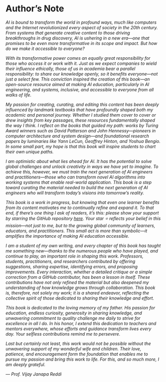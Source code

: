 # Author's Note {.unnumbered}

<style>
.italic-section {
  font-style: italic;
}
</style>

<div class="italic-section">

AI is bound to transform the world in profound ways, much like computers and the Internet revolutionized every aspect of society in the 20th century. From systems that generate creative content to those driving breakthroughs in drug discovery, AI is ushering in a new era—one that promises to be even more transformative in its scope and impact. But how do we make it accessible to everyone?

With its transformative power comes an equally great responsibility for those who access it or work with it. Just as we expect companies to wield their influence ethically, those of us in academia bear a parallel responsibility: to share our knowledge openly, so it benefits everyone—not just a select few. This conviction inspired the creation of this book—an open-source resource aimed at making AI education, particularly in AI engineering, and systems, inclusive, and accessible to everyone from all walks of life.

My passion for creating, curating, and editing this content has been deeply influenced by landmark textbooks that have profoundly shaped both my academic and personal journey. Whether I studied them cover to cover or drew insights from key passages, these resources fundamentally shaped the way I think. I reflect on the books that guided my path: works by Turing Award winners such as David Patterson and John Hennessy—pioneers in computer architecture and system design—and foundational research papers by luminaries like Yann LeCun, Geoffrey Hinton, and Yoshua Bengio. In some small part, my hope is that this book will inspire students to chart their own unique paths.

I am optimistic about what lies ahead for AI. It has the potential to solve global challenges and unlock creativity in ways we have yet to imagine. To achieve this, however, we must train the next generation of AI engineers and practitioners—those who can transform novel AI algorithms into working systems that enable real-world application. This book is a step toward curating the material needed to build the next generation of AI engineers who will transform today's visions into tomorrow's reality.

This book is a work in progress, but knowing that even one learner benefits from its content motivates me to continually refine and expand it. To that end, if there's one thing I ask of readers, it's this: please show your support by starring the GitHub repository [here](https://github.com/harvard-edge/cs249r_book). Your star ⭐ reflects your belief in this mission—not just to me, but to the growing global community of learners, educators, and practitioners. This small act is more than symbolic—it amplifies the importance of making AI education accessible.

I am a student of my own writing, and every chapter of this book has taught me something new—thanks to the numerous people who have played, and continue to play, an important role in shaping this work. Professors, students, practitioners, and researchers contributed by offering suggestions, sharing expertise, identifying errors, and proposing improvements. Every interaction, whether a detailed critique or a simple correction from a GitHub contributor, has been a lesson in itself. These contributions have not only refined the material but also deepened my understanding of how knowledge grows through collaboration. This book is, therefore, not solely my work; it is a shared endeavor, reflecting the collective spirit of those dedicated to sharing their knowledge and effort.

This book is dedicated to the loving memory of my father. His passion for education, endless curiosity, generosity in sharing knowledge, and unwavering commitment to quality challenge me daily to strive for excellence in all I do. In his honor, I extend this dedication to teachers and mentors everywhere, whose efforts and guidance transform lives every day. Your selfless contributions remind me to persevere.

Last but certainly not least, this work would not be possible without the unwavering support of my wonderful wife and children. Their love, patience, and encouragement form the foundation that enables me to pursue my passion and bring this work to life. For this, and so much more, I am deeply grateful.

— Prof. Vijay Janapa Reddi

</div>

